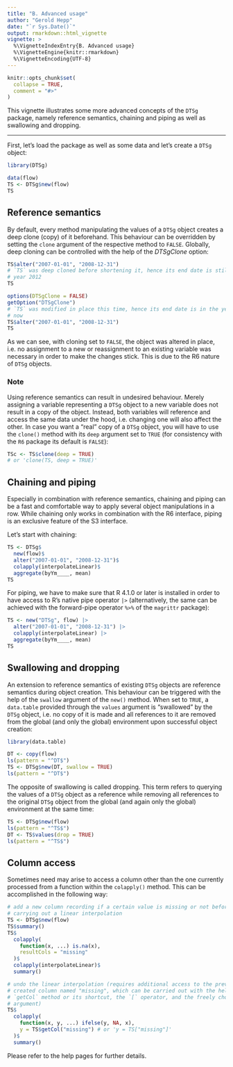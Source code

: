 ---
title: "B. Advanced usage"
author: "Gerold Hepp"
date: "`r Sys.Date()`"
output: rmarkdown::html_vignette
vignette: >
  %\VignetteIndexEntry{B. Advanced usage}
  %\VignetteEngine{knitr::rmarkdown}
  %\VignetteEncoding{UTF-8}
---

```{r setup, include=FALSE}
knitr::opts_chunk$set(
  collapse = TRUE,
  comment = "#>"
)
```

This vignette illustrates some more advanced concepts of the `DTSg` package, namely reference semantics, chaining and piping as well as swallowing and dropping.

---

First, let's load the package as well as some data and let's create a `DTSg` object:

```{r}
library(DTSg)

data(flow)
TS <- DTSg$new(flow)
TS
```

## Reference semantics

By default, every method manipulating the values of a `DTSg` object creates a deep clone (copy) of it beforehand. This behaviour can be overridden by setting the `clone` argument of the respective method to `FALSE`. Globally, deep cloning can be controlled with the help of the *DTSgClone* option:

```{r}
TS$alter("2007-01-01", "2008-12-31")
# `TS` was deep cloned before shortening it, hence its end date is still in the
# year 2012
TS

options(DTSgClone = FALSE)
getOption("DTSgClone")
# `TS` was modified in place this time, hence its end date is in the year 2008
# now
TS$alter("2007-01-01", "2008-12-31")
TS
```

As we can see, with cloning set to `FALSE`, the object was altered in place, i.e. no assignment to a new or reassignment to an existing variable was necessary in order to make the changes stick. This is due to the R6 nature of `DTSg` objects.

### Note

Using reference semantics can result in undesired behaviour. Merely assigning a variable representing a `DTSg` object to a new variable does not result in a copy of the object. Instead, both variables will reference and access the same data under the hood, i.e. changing one will also affect the other. In case you want a "real" copy of a `DTSg` object, you will have to use the `clone()` method with its `deep` argument set to `TRUE` (for consistency with the `R6` package its default is `FALSE`):

```{r}
TSc <- TS$clone(deep = TRUE)
# or 'clone(TS, deep = TRUE)'
```

## Chaining and piping

Especially in combination with reference semantics, chaining and piping can be a fast and comfortable way to apply several object manipulations in a row. While chaining only works in combination with the R6 interface, piping is an exclusive feature of the S3 interface.

Let's start with chaining:

```{r}
TS <- DTSg$
  new(flow)$
  alter("2007-01-01", "2008-12-31")$
  colapply(interpolateLinear)$
  aggregate(byYm____, mean)
TS
```

For piping, we have to make sure that R 4.1.0 or later is installed in order to have access to R's native pipe operator `|>` (alternatively, the same can be achieved with the forward-pipe operator `%>%` of the `magrittr` package):

```{r}
TS <- new("DTSg", flow) |>
  alter("2007-01-01", "2008-12-31") |>
  colapply(interpolateLinear) |>
  aggregate(byYm____, mean)
TS
```

## Swallowing and dropping

An extension to reference semantics of existing `DTSg` objects are reference semantics during object creation. This behaviour can be triggered with the help of the `swallow` argument of the `new()` method. When set to `TRUE`, a `data.table` provided through the `values` argument is "swallowed" by the `DTSg` object, i.e. no copy of it is made and all references to it are removed from the global (and only the global) environment upon successful object creation:

```{r}
library(data.table)

DT <- copy(flow)
ls(pattern = "^DT$")
TS <- DTSg$new(DT, swallow = TRUE)
ls(pattern = "^DT$")
```

The opposite of swallowing is called dropping. This term refers to querying the values of a `DTSg` object as a reference while removing all references to the original `DTSg` object from the global (and again only the global) environment at the same time:

```{r}
TS <- DTSg$new(flow)
ls(pattern = "^TS$")
DT <- TS$values(drop = TRUE)
ls(pattern = "^TS$")
```

## Column access

Sometimes need may arise to access a column other than the one currently processed from a function within the `colapply()` method. This can be accomplished in the following way:

```{r}
# add a new column recording if a certain value is missing or not before
# carrying out a linear interpolation
TS <- DTSg$new(flow)
TS$summary()
TS$
  colapply(
    function(x, ...) is.na(x),
    resultCols = "missing"
  )$
  colapply(interpolateLinear)$
  summary()

# undo the linear interpolation (requires additional access to the previously
# created column named "missing", which can be carried out with the help of the
# `getCol` method or its shortcut, the `[` operator, and the freely chosen `y`
# argument)
TS$
  colapply(
    function(x, y, ...) ifelse(y, NA, x),
    y = TS$getCol("missing") # or 'y = TS["missing"]'
  )$
  summary()
```

Please refer to the help pages for further details.
